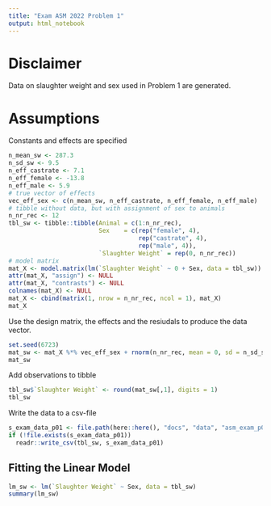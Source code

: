 ```yaml
---
title: "Exam ASM 2022 Problem 1"
output: html_notebook
---
```


# Disclaimer
Data on slaughter weight and sex used in Problem 1 are generated.


# Assumptions
Constants and effects are specified

```r
n_mean_sw <- 287.3
n_sd_sw <- 9.5
n_eff_castrate <- 7.1
n_eff_female <- -13.8
n_eff_male <- 5.9
# true vector of effects
vec_eff_sex <- c(n_mean_sw, n_eff_castrate, n_eff_female, n_eff_male)
# tibble without data, but with assignment of sex to animals
n_nr_rec <- 12
tbl_sw <- tibble::tibble(Animal = c(1:n_nr_rec),
                         Sex    = c(rep("female", 4),
                                    rep("castrate", 4),
                                    rep("male", 4)),
                         `Slaughter Weight` = rep(0, n_nr_rec))
# model matrix
mat_X <- model.matrix(lm(`Slaughter Weight` ~ 0 + Sex, data = tbl_sw))
attr(mat_X, "assign") <- NULL
attr(mat_X, "contrasts") <- NULL
colnames(mat_X) <- NULL
mat_X <- cbind(matrix(1, nrow = n_nr_rec, ncol = 1), mat_X)
mat_X
```

Use the design matrix, the effects and the resiudals to produce the data vector.

```r
set.seed(6723)
mat_sw <- mat_X %*% vec_eff_sex + rnorm(n_nr_rec, mean = 0, sd = n_sd_sw)
mat_sw
```

Add observations to tibble

```r
tbl_sw$`Slaughter Weight` <- round(mat_sw[,1], digits = 1)
tbl_sw
```

Write the data to a csv-file

```r
s_exam_data_p01 <- file.path(here::here(), "docs", "data", "asm_exam_p01.csv")
if (!file.exists(s_exam_data_p01))
  readr::write_csv(tbl_sw, s_exam_data_p01)
```


## Fitting the Linear Model

```r
lm_sw <- lm(`Slaughter Weight` ~ Sex, data = tbl_sw)
summary(lm_sw)
```



